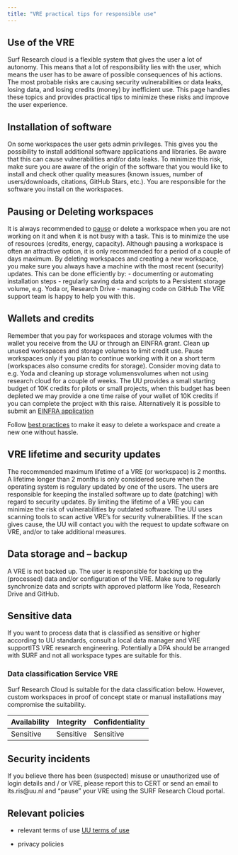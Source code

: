 ```yaml
---
title: "VRE practical tips for responsible use"
---
```


## Use of the VRE
Surf Research cloud is a flexible system that gives the user a lot of autonomy. This means that a lot of responsibility lies with the user, which means the user has to be aware of possible consequences of his actions. The most probable risks are causing security vulnerabilities or data leaks, losing data, and losing credits (money) by inefficient use. This page handles these topics and provides practical tips to minimize these risks and improve the user experience.

## Installation of software
On some workspaces the user gets admin privileges. This gives you the possibility to install additional software applications and libraries. Be aware that this can cause vulnerabilities and/or data leaks. To minimize this risk, make sure you are aware of the origin of the software that you would like to install and check other quality measures (known issues, number of users/downloads, citations, GitHub Stars, etc.). You are responsible for the software you install on the workspaces.

## Pausing or Deleting workspaces
It is always recommended to [pause](https://servicedesk.surf.nl/wiki/display/WIKI/Pause+a+workspace) or delete a workspace when you are not working on it and when it is not busy with a task. This is to minimize the use of resources (credits, energy, capacity). Although pausing a workspace is often an attractive option, it is only recommended for a period of a couple of days maximum. By deleting workspaces and creating a new workspace, you make sure you always have a machine with the most recent (security) updates. This can be done efficiently by: 
-   documenting or automating installation steps
-   regularly saving data and scripts to a Persistent storage volume, e.g. Yoda or, Research Drive
-   managing code on GitHub
The VRE support team is happy to help you with this. 

## Wallets and credits
Remember that you pay for workspaces and storage volumes with the wallet you receive from the UU or through an EINFRA grant. Clean up unused workspaces and storage volumes to limit credit use. Pause workspaces only if you plan to continue working with it on a short term (workspaces also consume credits for storage). Consider moving data to e.g. Yoda and cleaning up storage volumensvolumes when not using research cloud for a couple of weeks. The UU provides a small starting budget of 10K credits for pilots or small projects, when this budget has been depleted we may provide a one time raise of your wallet of 10K credits if you can complete the project with this raise. Alternatively it is possible to submit an [EINFRA application](einfra.qmd)

Follow [best practices](link to best practices) to make it easy to delete a workspace and create a new one without hassle.

## VRE lifetime and security updates
The recommended maximum lifetime of a VRE (or workspace) is 2 months. A lifetime longer than 2 months is only considered secure when the operating system is regulary updated by one of the users. The users are responsible for keeping the installed software up to date (patching) with regard to security updates. By limiting the lifetime of a VRE you can minimize the risk of vulnerabilities by outdated software. The UU uses scanning tools to scan active VRE's for security vulnerabilities. If the scan gives cause, the UU will contact you with the request to update software on VRE, and/or to take additional measures.

## Data storage and – backup
A VRE is not backed up. The user is responsible for backing up the (processed) data and/or configuration of the VRE. Make sure to regularly synchronize data and scripts with approved platform like Yoda, Research Drive and GitHub.

## Sensitive data
If you want to process data that is classified as sensitive or higher according to UU standards, consult a local data manager and VRE supportITS VRE research engineering. Potentially a DPA should be arranged with SURF and not all workspace types are suitable for this.

### Data classification Service VRE 
Surf Research Cloud is suitable for the data classification below. However, custom workspaces in proof of concept state or manual installations may compromise the suitability. 

| Availability | Integrity | Confidentiality | 
|--------------|-----------|-----------------|
|  Sensitive   | Sensitive |    Sensitive    |

## Security incidents
If you believe there has been (suspected) misuse or unauthorized use of login details and / or VRE, please report this to CERT or send an email to its.ris@uu.nl and "pause" your VRE using the SURF Research Cloud portal.

## Relevant policies
- relevant terms of use
[UU terms of use](terms-of-use.qmd)

- privacy policies
